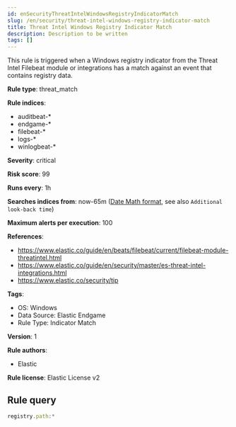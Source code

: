 ```yaml
---
id: enSecurityThreatIntelWindowsRegistryIndicatorMatch
slug: /en/security/threat-intel-windows-registry-indicator-match
title: Threat Intel Windows Registry Indicator Match
description: Description to be written
tags: []
---
```


<div id="threat-intel-windows-registry-indicator-match"></div>

This rule is triggered when a Windows registry indicator from the Threat Intel Filebeat module or integrations has a match against an event that contains registry data.

**Rule type**: threat_match

**Rule indices**: 

* auditbeat-*
* endgame-*
* filebeat-*
* logs-*
* winlogbeat-*

**Severity**: critical

**Risk score**: 99

**Runs every**: 1h

**Searches indices from**: now-65m ([Date Math format](((ref))/common-options.html#date-math), see also <DocLink id="enSecurityRulesUiCreate" section="set-the-rules-schedule">`Additional look-back time`</DocLink>)

**Maximum alerts per execution**: 100

**References**: 

* https://www.elastic.co/guide/en/beats/filebeat/current/filebeat-module-threatintel.html
* https://www.elastic.co/guide/en/security/master/es-threat-intel-integrations.html
* https://www.elastic.co/security/tip

**Tags**: 

* OS: Windows
* Data Source: Elastic Endgame
* Rule Type: Indicator Match

**Version**: 1

**Rule authors**: 

* Elastic

**Rule license**: Elastic License v2

## Rule query

```js
registry.path:*

```
